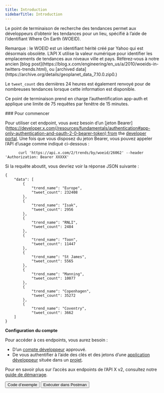 ```yaml
---
title: Introduction
sidebarTitle: Introduction
---
```



Le point de terminaison de recherche des tendances permet aux développeurs d’obtenir les tendances pour un lieu, spécifié à l’aide de l’identifiant Where On Earth (WOEID).

<Note>
  Remarque : le WOEID est un identifiant hérité créé par Yahoo qui est désormais obsolète. L’API X utilise la valeur numérique pour identifier les emplacements de tendances aux niveaux ville et pays. Référez‑vous à notre ancien [blog post](https://blog.x.com/engineering/en_us/a/2010/woeids-in-twitters-trends.html), ou [archived data](https://archive.org/details/geoplanet_data_7.10.0.zip0.)
</Note>

Le `tweet_count` des dernières 24 heures est également renvoyé pour de nombreuses tendances lorsque cette information est disponible.

Ce point de terminaison prend en charge l’authentification app-auth et applique une limite de 75 requêtes par fenêtre de 15 minutes.

<div id="getting-started">
  ### Pour commencer
</div>

Pour utiliser cet endpoint, vous avez besoin d’un \[jeton Bearer]\(https://developer.x.com(/resources/fundamentals/authentication#app-only-authentication-and-oauth-2-0-bearer-token) from the [developer portal](https://developer.x.com/en/portal/dashboard). Une fois que vous disposez du jeton Bearer, vous pouvez appeler l’API d’usage comme indiqué ci-dessous :

```
      curl 'https://api.x.com/2/trends/by/woeid/26062' --header 'Authorization: Bearer XXXXX'
```

Si la requête aboutit, vous devriez voir la réponse JSON suivante :

```
{
    "data": [
        {
            "trend_name": "Europe",
            "tweet_count": 232408
        },
        {
            "trend_name": "Isak",
            "tweet_count": 2956
        },
        {
            "trend_name": "RNLI",
            "tweet_count": 2484
        },
        {
            "trend_name": "Toon",
            "tweet_count": 11447
        },
        {
            "trend_name": "St James",
            "tweet_count": 5565
        },
        {
            "trend_name": "Manning",
            "tweet_count": 10077
        },
        {
            "trend_name": "Copenhagen",
            "tweet_count": 35272
        },
        {
            "trend_name": "Coventry",
            "tweet_count": 3662
    ]
}
```

**Configuration du compte**

Pour accéder à ces endpoints, vous aurez besoin :

- D’un [compte développeur](https://developer.x.com/en/portal/petition/essential/basic-info) approuvé.
- De vous authentifier à l’aide des clés et des jetons d’une [application développeur](/fr/resources/fundamentals/developer-apps) située dans un [projet](/fr/resources/fundamentals/projects). 

Pour en savoir plus sur l’accès aux endpoints de l’API X v2, consultez notre [guide de démarrage](/fr/x-api/getting-started/getting-access).

<div className="flex space-x-2">
  <Button href="https://github.com/xdevplatform/Twitter-API-v2-sample-code">
    Code d’exemple
  </Button>

  <Button href="https://app.getpostman.com/run-collection/9956214-784efcda-ed4c-4491-a4c0-a26470a67400">
    Exécuter dans Postman
  </Button>
</div>